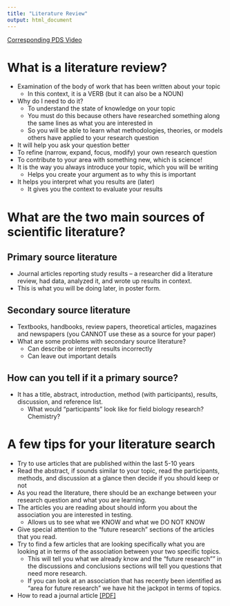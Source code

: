 ```yaml
---
title: "Literature Review"
output: html_document
---
```


[Corresponding PDS Video](https://youtu.be/ZmkUvbX-qlI)

# What is a literature review?

* Examination of the body of work that has been written about your topic
    - In this context, it is a VERB (but it can also be a NOUN)
* Why do I need to do it?
    - To understand the state of knowledge on your topic
    - You must do this because others have researched something along the same lines as what you are interested in
    - So you will be able to learn what methodologies, theories, or models others have applied to your research question
* It will help you ask your question better
* To refine (narrow, expand, focus, modify) your own research question 
* To contribute to your area with something new, which is science!
* It is the way you always introduce your topic, which you will be writing
    - Helps you create your argument as to why this is important
* It helps you interpret what you results are (later)
    - It gives you the context to evaluate your results


# What are the two main sources of scientific literature? 

## Primary source literature
* Journal articles reporting study results – a researcher did a literature review, had data, analyzed it, and wrote up results in context.
* This is what you will be doing later, in poster form. 

## Secondary source literature
* Textbooks, handbooks, review papers, theoretical articles, magazines and newspapers (you CANNOT use these as a source for your paper)
* What are some problems with secondary source literature? 
    - Can describe or interpret results incorrectly
    - Can leave out important details


## How can you tell if it a primary source? 
* It has a title, abstract, introduction, method (with participants), results, discussion, and reference list.
    - What would "participants" look like for field biology research? Chemistry?  

# A few tips for your literature search
* Try to use articles that are published within the last 5-10 years
* Read the abstract, if sounds similar to your topic, read the participants, methods, and discussion at a glance then decide if you should keep or not
* As you read the literature, there should be an exchange between your research question and what you are learning. 
* The articles you are reading about should inform you about the association you are interested in testing.
    - Allows us to see what we KNOW and what we DO NOT KNOW
* Give special attention to the "future research" sections of the articles that you read. 
* Try to find a few articles that are looking specifically what you are looking at in terms of the association between your two specific topics.
    - This will tell you what we already know and the "future research"" in the discussions and conclusions sections will tell you questions that need more research.
    - If you can look at an association that has recently been identified as "area for future research" we have hit the jackpot in terms of topics.
* How to read a journal article [[PDF]](How to Read a Journal Article.pdf)
